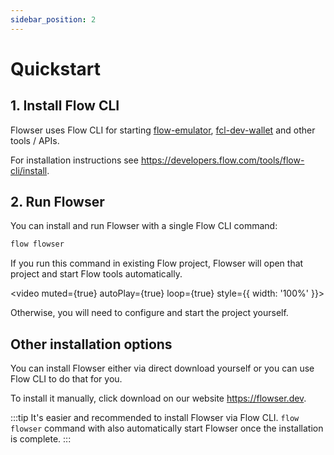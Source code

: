 ```yaml
---
sidebar_position: 2
---
```


# Quickstart

## 1. Install Flow CLI

Flowser uses Flow CLI for
starting [flow-emulator](https://github.com/onflow/flow-emulator), [fcl-dev-wallet](https://github.com/onflow/fcl-dev-wallet)
and other tools / APIs.

For installation instructions see https://developers.flow.com/tools/flow-cli/install.

## 2. Run Flowser

You can install and run Flowser with a single Flow CLI command:

```bash
flow flowser
```

If you run this command in existing Flow project, Flowser will open that project and start Flow tools automatically.

<video muted={true} autoPlay={true} loop={true} style={{ width: '100%' }}>
  <source src="/automatic-project-start.mp4" type="video/mp4"/>
</video>

Otherwise, you will need to configure and start the project yourself.

## Other installation options

You can install Flowser either via direct download yourself or you can use Flow CLI to do that for you.

To install it manually, click download on our website https://flowser.dev.

:::tip
It's easier and recommended to install Flowser via Flow CLI. `flow flowser` command with also automatically start
Flowser once the installation is complete.
:::
